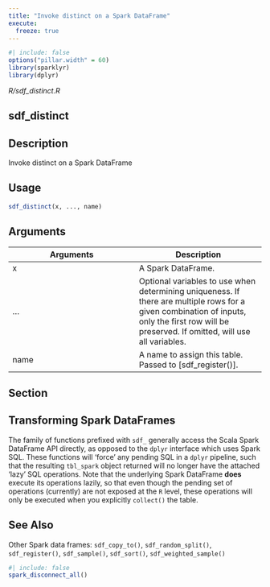 ```yaml
---
title: "Invoke distinct on a Spark DataFrame"
execute:
  freeze: true
---
```


```r
#| include: false
options("pillar.width" = 60)
library(sparklyr) 
library(dplyr)
```

*R/sdf_distinct.R*

## sdf_distinct

## Description
Invoke distinct on a Spark DataFrame 


## Usage
```r
sdf_distinct(x, ..., name) 
```

## Arguments
|Arguments|Description|
|---|---|
| x | A Spark DataFrame. |
| ... | Optional variables to use when determining uniqueness. If there are multiple rows for a given combination of inputs, only the first row will be preserved. If omitted, will use all variables. |
| name | A name to assign this table. Passed to [sdf_register()]. |


## Section

## Transforming Spark DataFrames

The family of functions prefixed with `sdf_` generally access the Scala Spark DataFrame API directly, as opposed to the `dplyr` interface which uses Spark SQL. These functions will 'force' any pending SQL in a `dplyr` pipeline, such that the resulting `tbl_spark` object returned will no longer have the attached 'lazy' SQL operations. Note that the underlying Spark DataFrame **does** execute its operations lazily, so that even though the pending set of operations (currently) are not exposed at the `R` level, these operations will only be executed when you explicitly `collect()` the table. 




## See Also
Other Spark data frames:  `sdf_copy_to()`, `sdf_random_split()`, `sdf_register()`, `sdf_sample()`, `sdf_sort()`, `sdf_weighted_sample()`


```r
#| include: false
spark_disconnect_all()
```
